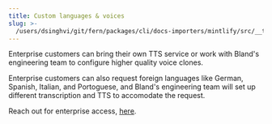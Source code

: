 ```yaml
---
title: Custom languages & voices
slug: >-
  /users/dsinghvi/git/fern/packages/cli/docs-importers/mintlify/src/__test__/fixtures/bland/enterprise-features/custom-tts
---
```



Enterprise customers can bring their own TTS service or work with Bland's engineering team to configure higher quality voice clones.

Enterprise customers can also request foreign languages like German, Spanish, Italian, and Portoguese, and Bland's engineering team will set up different transcription and TTS to accomodate the request.

Reach out for enterprise access, <a href="https://forms.default.com/361589">here</a>.
